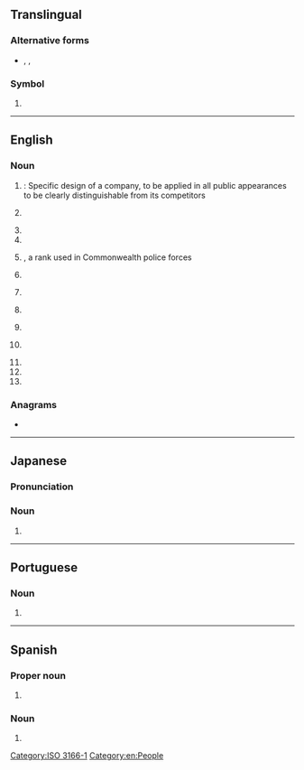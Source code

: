 {{also|Appendix:Variations of "ci"}}
==Translingual==

===Alternative forms===
* {{sense|roman numeral}} {{l|mul|ci}}, {{l|mul|LLI}}, {{l|mul|llli}}

===Symbol===
{{head|mul|symbol}}

# {{n-g|The [[ISO]] 3166-1 two-letter (alpha-2) code for [[Côte d'Ivoire]].}}

[[Category:ISO 3166-1]]

----

==English==

===Noun===
{{en-noun|~}}

# {{initialism of|en|corporate identity|nodot=1}}: Specific design of a company, to be applied in all public appearances to be clearly distinguishable from its competitors
# {{lb|en|law enforcement}} {{initialism of|en|[[confidential]] [[informant]]}}
# {{initialism of|en|[[cooperating]] [[individual]]}}
# {{initialism of|en|[[civil]] [[infraction]]}}
# {{lb|en|law enforcement}} {{initialism of|en|chief inspector|nodot=1}}, a rank used in Commonwealth police forces
# {{lb|en|baseball}} {{initialism of|en|corner infielder}}
# {{initialism of|en|contextual inquiry}}
# {{lb|en|software engineering}} {{initialism of|en|continuous integration}}
# {{lb|en|espionage}} {{initialism of|en|counterintelligence}}
# {{lb|en|statistics}} {{initialism of|en|confidence interval}}
# {{init of|en|cochlear implant}}
# {{init of|en|creative industries}}
# {{init of|en|competitive intelligence}}

===Anagrams===
* {{anagrams|en|a=ci|-ic|IC|I²C}}

[[Category:en:People]]

----

==Japanese==

===Pronunciation===
{{ja-pron|シーアイ|acc=3}}

===Noun===
{{ja-noun|シーアイ}}

# {{abbreviation of|ja|コーポレートアイデンティティ|tr=kōporēto aidentiti||{{w|corporate identity}}|sort=しいあい}}

----

==Portuguese==

===Noun===
{{pt-noun|m|s}}

# {{initialism of|pt|circuito integrado}}

----

==Spanish==

===Proper noun===
{{es-proper noun}}

# {{abbreviation of|es|nodot=1|Coahuila}} {{gloss|Mexican state}}

===Noun===
{{es-noun|m|CI}}

# {{initialism of|es|nodot=1|cociente intelectual||IQ}}